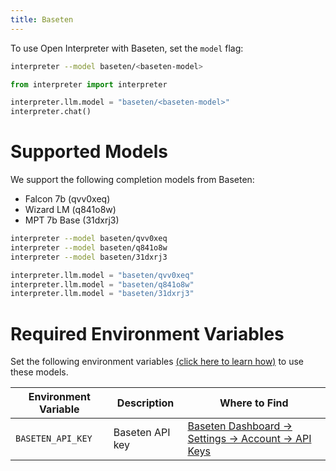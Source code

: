 ```yaml
---
title: Baseten
---
```


To use Open Interpreter with Baseten, set the `model` flag:

<CodeGroup>

```bash Terminal
interpreter --model baseten/<baseten-model>
```

```python Python
from interpreter import interpreter

interpreter.llm.model = "baseten/<baseten-model>"
interpreter.chat()
```

</CodeGroup>

# Supported Models

We support the following completion models from Baseten:

- Falcon 7b (qvv0xeq)
- Wizard LM (q841o8w)
- MPT 7b Base (31dxrj3)

<CodeGroup>

```bash Terminal
interpreter --model baseten/qvv0xeq
interpreter --model baseten/q841o8w
interpreter --model baseten/31dxrj3
```

```python Python
interpreter.llm.model = "baseten/qvv0xeq"
interpreter.llm.model = "baseten/q841o8w"
interpreter.llm.model = "baseten/31dxrj3"
```

</CodeGroup>

# Required Environment Variables

Set the following environment variables [(click here to learn how)](https://chat.openai.com/share/1062cdd8-62a1-4aa8-8ec9-eca45645971a) to use these models.

| Environment Variable | Description     | Where to Find                                                                                            |
| -------------------- | --------------- | -------------------------------------------------------------------------------------------------------- |
| `BASETEN_API_KEY`    | Baseten API key | [Baseten Dashboard -> Settings -> Account -> API Keys](https://app.baseten.co/settings/account/api_keys) |
